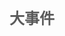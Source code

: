 {{需要扩展}}{{需要校对}}{{需要帮助}}
{{人物信息栏
|名称=米露可
|图片=米露可.png
|所属团体=兽耳科技
|性别=女
|标签=兽耳
|生日=不明
|bilibili=[http://space.bilibili.com/327711614?share_medium=android&share_source=copy_link&bbid=018A68D2-47FB-4CF3-971F-FC21952A761C704infoc&ts=1559445980558 兽耳放送]
|youtube=无
|twitter=无
|showroom=无
|一句话描述={{Tip|content=待补充}}
|人物描述=待补充<br /><br />
}}


== <font size="5" color="#5a5a5a" center>大事件</font> ==

{{时间轴/开始}}
{{时间轴/节点
|时间=2018年6月15日
|标题=首次投稿
|内容=上线节目《米露可TIME》。[https://b23.tv/av24949857 初次见面，我是米露可]}}
{{时间轴/结束}}
